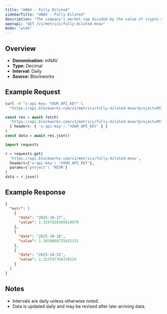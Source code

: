 ```yaml
---
title: "mNAV - Fully Diluted"
sidebarTitle: "mNAV - Fully Diluted"
description: "The company's market cap divided by the value of crypto asset holdings. Often called Basic mNAV, it is the most simplistic way to track the multiple the company trades at relative to its crypto assets held. This figure can be calculated using both the market cap and the enterprise value. Some Companies may hold a considerable amount of cash that has not yet been deployed into crypto, which the Enterprise Value calculation highlights."
openapi: "GET /v1/metrics/fully-diluted-mnav"
mode: "wide"
---
```


## Overview

- **Denomination:** mNAV
- **Type:** Decimal
- **Interval:** Daily
- **Source:** Blockworks

## Example Request

<CodeGroup>

```bash cURL
curl -H "x-api-key: YOUR_API_KEY" \
  "https://api.blockworks.com/v1/metrics/fully-diluted-mnav?project=MSTR"
```

```typescript TypeScript
const res = await fetch(
  'https://api.blockworks.com/v1/metrics/fully-diluted-mnav?project=MSTR',
  { headers: { 'x-api-key': 'YOUR_API_KEY' } }
)
const data = await res.json()
```

```python Python
import requests

r = requests.get(
  'https://api.blockworks.com/v1/metrics/fully-diluted-mnav',
  headers={'x-api-key': 'YOUR_API_KEY'},
  params={'project': 'MSTR'}
)
data = r.json()
```

</CodeGroup>

## Example Response

```json
{
  "mstr": [
    {
      "date": "2025-10-17",
      "value": 1.3247028308818078
    },
    {
      "date": "2025-10-16",
      "value": 1.3059868725825152
    },
    {
      "date": "2025-10-15",
      "value": 1.323747760338524
    }
  ]
}
```

## Notes
- Intervals are daily unless otherwise noted.
- Data is updated daily and may be revised after late-arriving data.